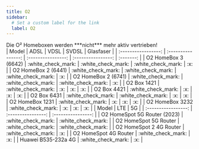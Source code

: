 ```yaml
---
title: O2
sidebar:
  # Set a custom label for the link
  label: O2
---
```



<Aside type="danger" title="Achtung">
  Die O² Homeboxen werden ***nicht*** mehr aktiv vertrieben!
</Aside>

<Tabs>
<TabItem label="DSL">
|        Model        |        ADSL        |        VDSL        |       SVDSL        | Glasfaser |
| :-----------------: | :----------------: | :----------------: | :----------------: | :-------: |
| O2 HomeBox 3 (6642) | :white_check_mark: | :white_check_mark: | :white_check_mark: |    :x:    |
| O2 HomeBox 2 (6441) | :white_check_mark: | :white_check_mark: | :white_check_mark: |    :x:    |
| O2 HomeBox 2 (6741) | :white_check_mark: | :white_check_mark: | :white_check_mark: |    :x:    |
| O2 Box 1421 | :white_check_mark: | :x: | :x: |    :x:    |
| O2 Box 4421 | :white_check_mark: | :x: | :x: |    :x:    |
| O2 Box 6431 | :white_check_mark: | :white_check_mark: | :x: |    :x:    |
| O2 HomeBox 1231 | :white_check_mark: | :x: | :x: |    :x:    |
| O2 HomeBox 3232 | :white_check_mark: | :x: | :x: |    :x:    |

</TabItem>
<TabItem label="LTE/5G">
 |        Model        |        LTE        |        5G        |  
| :-----------------: | :----------------: | :----------------: | 
| O2 HomeSpot 5G Router (2023) | :white_check_mark: | :white_check_mark: | 
| O2 HomeSpot 5G Router   | :white_check_mark: | :white_check_mark: | 
| O2 HomeSpot 2 4G Router    | :white_check_mark: | :x: | 
| O2 HomeSpot   4G Router    | :white_check_mark: | :x: | 
| Huawei B535-232a 4G     | :white_check_mark: | :x: | 

</TabItem>
</Tabs>


